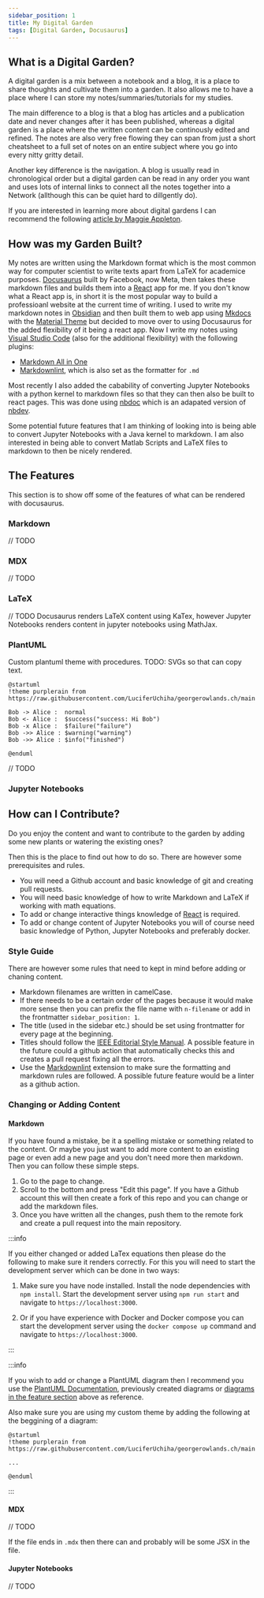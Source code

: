 ```yaml
---
sidebar_position: 1
title: My Digital Garden
tags: [Digital Garden, Docusaurus]
---
```


## What is a Digital Garden?

A digital garden is a mix between a notebook and a blog, it is a place to share thoughts and cultivate them into a garden.
It also allows me to have a place where I can store my notes/summaries/tutorials for my studies.

The main difference to a blog is that a blog has articles and a publication date and never changes after it has been published,
whereas a digital garden is a place where the written content can be continously edited and refined. The notes are also very free flowing they
can span from just a short cheatsheet to a full set of notes on an entire subject where you go into every nitty gritty detail.

Another key difference is the navigation. A blog is usually read in chronological order but a digital garden can be read in any order you want and uses
lots of internal links to connect all the notes together into a Network (allthough this can be quiet hard to dillgently do).

If you are interested in learning more about digital gardens I can recommend the following
[article by Maggie Appleton](https://maggieappleton.com/garden-history).

## How was my Garden Built?

My notes are written using the Markdown format which is the most common way for computer scientist to write texts apart from LaTeX for academice purposes.
[Docusaurus](https://docusaurus.io/) built by Facebook, now Meta, then takes these markdown files and builds them into a [React](https://reactjs.org/) app for me.
If you don't know what a React app is, in short it is the most popular way to build a professioanl website at the current time of writing.
I used to write my markdown notes in [Obsidian](https://obsidian.md/) and then built them to web app using [Mkdocs](https://www.mkdocs.org/) with the
[Material Theme](https://squidfunk.github.io/mkdocs-material/) but decided to move over to using Docusaurus for the added flexibility
of it being a react app. Now I write my notes using [Visual Studio Code](https://code.visualstudio.com/) (also for the additional flexibility) with the following plugins:

- [Markdown All in One](https://marketplace.visualstudio.com/items?itemName=yzhang.markdown-all-in-one)
- [Markdownlint](https://marketplace.visualstudio.com/items?itemName=DavidAnson.vscode-markdownlint), which is also set as the formatter for `.md`

Most recently I also added the cabability of converting Jupyter Notebooks with a python kernel to markdown files so that they can then also be built
to react pages. This was done using [nbdoc](https://outerbounds.github.io/nbdoc/) which is an adapated version of [nbdev](https://github.com/fastai/nbdev).

Some potential future features that I am thinking of looking into is being able to convert Jupyter Notebooks with a Java kernel to markdown. I am also interested
in being able to convert Matlab Scripts and LaTeX files to markdown to then be nicely rendered.

## The Features

This section is to show off some of the features of what can be rendered with docusaurus.

### Markdown

// TODO

### MDX

// TODO

### LaTeX

// TODO
Docusaurus renders LaTeX content using KaTex, however Jupyter Notebooks renders content in jupyter notebooks using MathJax.

### PlantUML

Custom plantuml theme with procedures. TODO: SVGs so that can copy text.

```plantuml
@startuml
!theme purplerain from https://raw.githubusercontent.com/LuciferUchiha/georgerowlands.ch/main

Bob -> Alice :  normal
Bob <- Alice :  $success("success: Hi Bob")
Bob -x Alice :  $failure("failure")
Bob ->> Alice : $warning("warning")
Bob ->> Alice : $info("finished")

@enduml
```

// TODO

### Jupyter Notebooks

## How can I Contribute?

Do you enjoy the content and want to contribute to the garden by adding some new plants or watering the existing ones?

Then this is the place to find out how to do so. There are however some prerequisites and rules.

- You will need a Github account and basic knowledge of git and creating pull requests.
- You will need basic knowledge of how to write Markdown and LaTeX if working with math equations.
- To add or change interactive things knowledge of [React](https://reactjs.org/docs/getting-started.html) is required.
- To add or change content of Jupyter Notebooks you will of course need basic knowledge of Python, Jupyter Notebooks and preferably docker.

### Style Guide

There are however some rules that need to kept in mind before adding or chaning content.

- Markdown filenames are written in camelCase.
- If there needs to be a certain order of the pages because it would make more sense then you can prefix the file name with `n-filename` or add in
  the frontmatter `sidebar_position: 1`.
- The title (used in the sidebar etc.) should be set using frontmatter for every page at the beginning.
- Titles should follow the [IEEE Editorial Style Manual](https://www.ieee.org/content/dam/ieee-org/ieee/web/org/conferences/style_references_manual.pdf).
  A possible feature in the future could a github action that automatically checks this and creates a pull request fixing all the errors.
- Use the [Markdownlint](https://marketplace.visualstudio.com/items?itemName=DavidAnson.vscode-markdownlint) extension to make sure the formatting
  and markdown rules are followed. A possible future feature would be a linter as a github action.

### Changing or Adding Content

#### Markdown

If you have found a mistake, be it a spelling mistake or something related to the content. Or maybe you just want to add more content to an existing
page or even add a new page and you don't need more then markdown. Then you can follow these simple steps.

1. Go to the page to change.
2. Scroll to the bottom and press "Edit this page". If you have a Github account this will then create a fork of this repo and you can change or add
   the markdown files.
3. Once you have written all the changes, push them to the remote fork and create a pull request into the main repository.

:::info

If you either changed or added LaTex equations then please do the following to make sure it renders correctly. For this you will need to start
the development server which can be done in two ways:

1. Make sure you have node installed. Install the node dependencies with `npm install`. Start the development server using `npm run start` and navigate
   to `https://localhost:3000`.

2. Or if you have experience with Docker and Docker compose you can start the development server using the `docker compose up` command and navigate to
   `https://localhost:3000`.

:::

:::info

If you wish to add or change a PlantUML diagram then I recommend you use the [PlantUML Documentation](https://plantuml.com/), previously created diagrams
or [diagrams in the feature section](#plantuml) above as reference.

Also make sure you are using my custom theme by adding the following at the beggining of a diagram:

```
@startuml
!theme purplerain from https://raw.githubusercontent.com/LuciferUchiha/georgerowlands.ch/main

...

@enduml
```

:::

#### MDX

// TODO

If the file ends in `.mdx` then there can and probably will be some JSX in the file.

#### Jupyter Notebooks

// TODO
